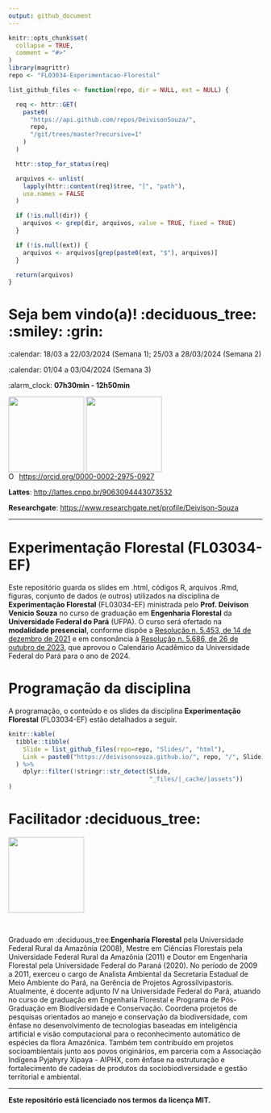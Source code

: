 ```yaml
---
output: github_document
---
```


<!-- README.md is generated from README.Rmd.. Please edit that file. -->

<!-- badges: start -->
<!-- badges: end -->

```r
knitr::opts_chunk$set(
  collapse = TRUE,
  comment = "#>"
)
library(magrittr)
repo <- "FL03034-Experimentacao-Florestal"
```

<!-- Emprestei a função list_github_files() da Curso-R. (https://github.com/curso-r). A ideia desse readme emprestei da Curso-R. Achei excelente!-->

```r
list_github_files <- function(repo, dir = NULL, ext = NULL) {

  req <- httr::GET(
    paste0(
      "https://api.github.com/repos/DeivisonSouza/",
      repo,
      "/git/trees/master?recursive=1"
    )
  )

  httr::stop_for_status(req)

  arquivos <- unlist(
    lapply(httr::content(req)$tree, "[", "path"),
    use.names = FALSE
  )

  if (!is.null(dir)) {
    arquivos <- grep(dir, arquivos, value = TRUE, fixed = TRUE)
  }

  if (!is.null(ext)) {
    arquivos <- arquivos[grep(paste0(ext, "$"), arquivos)]
  }

  return(arquivos)
}
```

# Seja bem vindo(a)! :deciduous_tree: :smiley: :grin:

:calendar: 18/03 a 22/03/2024 (Semana 1); 25/03 a 28/03/2024 (Semana 2)

:calendar: 01/04 a 03/04/2024 (Semana 3)

:alarm_clock: **07h30min - 12h50min**


<div>
  <img src="Slides/fig/slide-title/ufpa.png" width="150" align="middle" class="center">
  <img src="Slides/fig/slide-title/LMFTCA.png" width="150" align="middle" class="center">
<div>

<div itemscope itemtype="https://schema.org/Person"><a itemprop="sameAs" content="https://orcid.org/0000-0002-2975-0927" href="https://orcid.org/0000-0002-2975-0927" target="orcid.widget" rel="me noopener noreferrer" style="vertical-align:top;"><img src="https://orcid.org/sites/default/files/images/orcid_16x16.png" style="width:1em;margin-right:.5em;" alt="ORCID iD icon">https://orcid.org/0000-0002-2975-0927</a></div>

**Lattes**: [http://lattes.cnpq.br/9063094443073532](http://lattes.cnpq.br/9063094443073532)

**Researchgate**: [https://www.researchgate.net/profile/Deivison-Souza](https://www.researchgate.net/profile/Deivison-Souza)

---------------------------------------------------

# Experimentação Florestal (FL03034-EF)

Este repositório guarda os slides em .html, códigos R, arquivos .Rmd, figuras, conjunto de dados (e outros) utilizados na disciplina de **Experimentação Florestal** (FL03034-EF) ministrada pelo **Prof. Deivison Venicio Souza** no curso de graduação em **Engenharia Florestal** da **Universidade Federal do Pará** (UFPA). O curso será ofertado na **modalidade presencial**, conforme dispõe a [Resolução  n. 5.453, de 14 de dezembro de 2021](https://sege.ufpa.br/boletim_interno/downloads/resolucoes/consepe/2021/5453%20Aprova%20a%20Resolu%C3%A7%C3%A3o%20sobre%20o%20retorno%20das%20Atividades%20Presenciais.pdf) e em consonância à [Resolução n. 5.686, de 26 de outubro de 2023](https://sege.ufpa.br/boletim_interno/downloads/resolucoes/consepe/2023/5686%20Calend%C3%A1rio%20Acad%C3%AAmico%20da%20UFPA%20-%202024.pdf), que aprovou o Calendário Acadêmico da Universidade Federal do Pará para o ano de 2024.

# Programação da disciplina

A programação, o conteúdo e os slides da disciplina **Experimentação Florestal** (FL03034-EF) estão detalhados a seguir.

```r
knitr::kable(
  tibble::tibble(
    Slide = list_github_files(repo=repo, "Slides/", "html"),
    Link = paste0("https://deivisonsouza.github.io/", repo, "/", Slide)
  ) %>% 
    dplyr::filter(!stringr::str_detect(Slide,
                                       "_files/|_cache/|assets"))
)
```

# Facilitador :deciduous_tree:
<div>
  <img src="Slides/fig/slide-title/Foto.jpeg" width="150" align="middle" class="center">
<div>
<br>

Graduado em :deciduous_tree:**Engenharia Florestal** pela Universidade Federal Rural da Amazônia (2008), Mestre em Ciências Florestais pela Universidade Federal Rural da Amazônia (2011) e Doutor em Engenharia Florestal pela Universidade Federal do Paraná (2020). No período de 2009 a 2011, exerceu o cargo de Analista Ambiental da Secretaria Estadual de Meio Ambiente do Pará, na Gerência de Projetos Agrossilvipastoris. Atualmente, é docente adjunto IV na Universidade Federal do Pará, atuando no curso de graduação em Engenharia Florestal e Programa de Pós-Graduação em Biodiversidade e Conservação. Coordena projetos de pesquisas orientados ao manejo e conservação da biodiversidade, com ênfase no desenvolvimento de tecnologias baseadas em inteligência artificial e visão computacional para o reconhecimento automático de espécies da flora Amazônica. Também tem contribuído em projetos socioambientais junto aos povos originários, em parceria com a Associação Indígena Pyjahyry Xipaya - AIPHX, com ênfase na estruturação e fortalecimento de cadeias de produtos da sociobiodiversidade e gestão territorial e ambiental.

---------------------------------------------------
**Este repositório está licenciado nos termos da licença MIT.**
